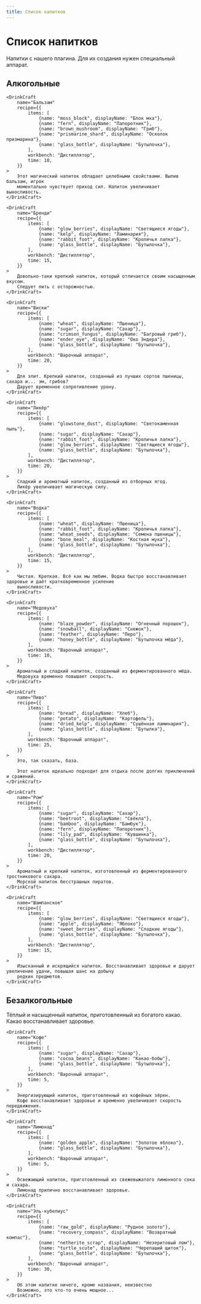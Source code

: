 ```yaml
---
title: Список напитков
---
```


# Список напитков

Напитки с нашего плагина. Для их создания нужен специальный аппарат.

## Алкогольные

<Drinks>

    <DrinkCraft
        name="Бальзам"
        recipe={{
            items: [
                {name: "moss_block", displayName: "Блок мха"},
                {name: "fern", displayName: "Папоротник"},
                {name: "brown_mushroom", displayName: "Гриб"},
                {name: "prismarine_shard", displayName: "Осколок призмарина"},
                {name: "glass_bottle", displayName: "Бутылочка"},
            ],
            workbench: "Дистиллятор",
            time: 10,
        }}
    >
        Этот магический напиток обладает целебными свойствами. Выпив бальзам, игрок
        моментально чувствует приход сил. Напиток увеличивает выносливость.
    </DrinkCraft>

    <DrinkCraft
        name="Бренди"
        recipe={{
            items: [
                {name: "glow_berries", displayName: "Светящиеся ягоды"},
                {name: "kelp", displayName: "Ламинария"},
                {name: "rabbit_foot", displayName: "Кроличья лапка"},
                {name: "glass_bottle", displayName: "Бутылочка"},
            ],
            workbench: "Дистиллятор",
            time: 15,
        }}
    >
        Довольно-таки крепкий напиток, который отличается своим насыщенным вкусом.
        Следует пить с осторожностью.
    </DrinkCraft>

    <DrinkCraft
        name="Виски"
        recipe={{
            items: [
                {name: "wheat", displayName: "Пшеница"},
                {name: "sugar", displayName: "Сахар"},
                {name: "crimson_fungus", displayName: "Багровый гриб"},
                {name: "ender_eye", displayName: "Око Эндера"},
                {name: "glass_bottle", displayName: "Бутылочка"},
            ],
            workbench: "Варочный аппарат",
            time: 20,
        }}
    >
        Для элит. Крепкий напиток, созданный из лучших сортов пшеницы, сахара и... эм, грибов?
        Дарует временное сопротивление урону.
    </DrinkCraft>

    <DrinkCraft
        name="Ликёр"
        recipe={{
            items: [
                {name: "glowstone_dust", displayName: "Светокаменная пыль"},
                {name: "sugar", displayName: "Сахар"},
                {name: "rabbit_foot", displayName: "Кроличья лапка"},
                {name: "glow_berries", displayName: "Светящиеся ягоды"},
                {name: "glass_bottle", displayName: "Бутылочка"},
            ],
            workbench: "Дистиллятор",
            time: 20,
        }}
    >
        Сладкий и ароматный напиток, созданный из отборных ягод.
        Ликёр увеличивает магическую силу.
    </DrinkCraft>

    <DrinkCraft
        name="Водка"
        recipe={{
            items: [
                {name: "wheat", displayName: "Пшеница"},
                {name: "rabbit_foot", displayName: "Кроличья лапка"},
                {name: "wheat_seeds", displayName: "Семена пшеницы"},
                {name: "bone_meal", displayName: "Костная мука"},
                {name: "glass_bottle", displayName: "Бутылочка"},
            ],
            workbench: "Дистиллятор",
            time: 15,
        }}
    >
        Чистая. Крепкая. Всё как мы любим. Водка быстро восстанавливает здоровье и даёт кратковременное усиление
        выносливости.
    </DrinkCraft>

    <DrinkCraft
        name="Медовуха"
        recipe={{
            items: [
                {name: "blaze_powder", displayName: "Огненный порошок"},
                {name: "snowball", displayName: "Снежок"},
                {name: "feather", displayName: "Перо"},
                {name: "honey_bottle", displayName: "Бутылочка мёда"},
            ],
            workbench: "Варочный аппарат",
            time: 10,
        }}
    >
        Ароматный и сладкий напиток, созданный из ферментированного мёда.
        Медовуха временно повышает скорость.
    </DrinkCraft>

    <DrinkCraft
        name="Пиво"
        recipe={{
            items: [
                {name: "bread", displayName: "Хлеб"},
                {name: "potato", displayName: "Картофель"},
                {name: "dried_kelp", displayName: "Сушённая ламинария"},
                {name: "glass_bottle", displayName: "Бутылка"},
            ],
            workbench: "Варочный аппарат",
            time: 25,
        }}
    >
        Это, так сказать, база.

        Этот напиток идеально подходит для отдыха после долгих приключений и сражений.
    </DrinkCraft>

    <DrinkCraft
        name="Ром"
        recipe={{
            items: [
                {name: "sugar", displayName: "Сахар"},
                {name: "beetroot", displayName: "Свёкла"},
                {name: "bamboo", displayName: "Бамбук"},
                {name: "fern", displayName: "Папоротник"},
                {name: "lily_pad", displayName: "Кувшинка"},
                {name: "glass_bottle", displayName: "Бутылочка"},
            ],
            workbench: "Дистиллятор",
            time: 20,
        }}
    >
        Ароматный и крепкий напиток, изготовленный из ферментированного тростникового сахара.
        Морской напиток бесстрашных пиратов.
    </DrinkCraft>

    <DrinkCraft
        name="Шампанское"
        recipe={{
            items: [
                {name: "glow_berries", displayName: "Светящиеся ягоды"},
                {name: "apple", displayName: "Яблоко"},
                {name: "sweet_berries", displayName: "Сладкие ягоды"},
                {name: "glass_bottle", displayName: "Бутылочка"},
            ],
            workbench: "Дистиллятор",
            time: 15,
        }}
    >
        Изысканный и искрящийся напиток. Восстанавливает здоровье и дарует увеличение удачи, повышая шанс на добычу
        редких предметов.
    </DrinkCraft>

</Drinks>

## Безалкогольные
<Drinks>
    <DrinkCraft
        name="Какао"
        recipe={{
            items: [
                {name: "glowstone_dust", displayName: "Светокаменная пыль"},
                {name: "cocoa_beans", displayName: "Какао-бобы"},
                {name: "glass_bottle", displayName: "Бутылочка"},
            ],
            workbench: "Варочный аппарат",
            time: 5,
        }}
    >
        Тёплый и насыщенный напиток, приготовленный из богатого какао.
        Какао восстанавливает здоровье.
    </DrinkCraft>

    <DrinkCraft
        name="Кофе"
        recipe={{
            items: [
                {name: "sugar", displayName: "Сахар"},
                {name: "cocoa_beans", displayName: "Какао-бобы"},
                {name: "glass_bottle", displayName: "Бутылочка"},
            ],
            workbench: "Варочный аппарат",
            time: 5,
        }}
    >
        Энергизирующий напиток, приготовленный из кофейных зёрен.
        Кофе восстанавливает здоровье и временно увеличивает скорость передвижения.
    </DrinkCraft>

    <DrinkCraft
        name="Лимонад"
        recipe={{
            items: [
                {name: "golden_apple", displayName: "Золотое яблоко"},
                {name: "glass_bottle", displayName: "Бутылочка"},
            ],
            workbench: "Варочный аппарат",
            time: 5,
        }}
    >
        Освежающий напиток, приготовленный из свежевыжатого лимонного сока и сахара.
        Лимонад прилично восстанавливает здоровье.
    </DrinkCraft>

    <DrinkCraft
        name="Эль-кубелиус"
        recipe={{
            items: [
                {name: "raw_gold", displayName: "Рудное золото"},
                {name: "recovery_compass", displayName: "Возвратный компас"},
                {name: "netherite_scrap", displayName: "Незеритовый лом"},
                {name: "turtle_scute", displayName: "Черепаший щиток"},
                {name: "glass_bottle", displayName: "Бутылочка"},
            ],
            workbench: "Варочный аппарат",
            time: 30,
        }}
    >
        Об этом напитке ничего, кроме названия, неизвестно
        Возможно, это что-то очень мощное...
    </DrinkCraft>
</Drinks>
